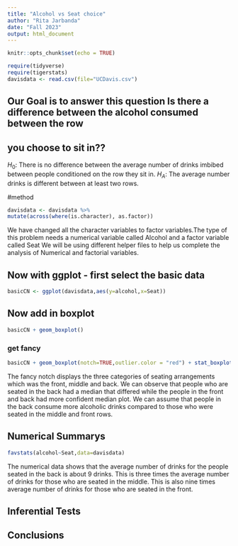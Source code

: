 ```yaml
---
title: "Alcohol vs Seat choice"
author: "Rita Jarbanda"
date: "Fall 2023"
output: html_document
---
```


```r
knitr::opts_chunk$set(echo = TRUE)
```

```r
require(tidyverse)
require(tigerstats)
davisdata <- read.csv(file="UCDavis.csv")
```
## Our Goal is to answer this question Is there a difference between the alcohol consumed between the row
## you choose to sit in??

$H_0$: There is no difference between the average number of drinks imbibed between people conditioned on the row they sit in.
$H_A$: The average number drinks is different between at least two rows. 




#method

```r
davisdata <- davisdata %>%
mutate(across(where(is.character), as.factor))
```

We have changed all the character variables to factor variables.The type of this problem needs a numerical variable called Alcohol and a factor variable called Seat We will be using different helper files to help us complete the analysis of Numerical and factorial variables.

## Now with ggplot - first select the basic data

```r
basicCN <- ggplot(davisdata,aes(y=alcohol,x=Seat))
```
## Now add in boxplot

```r
basicCN + geom_boxplot()
```
  
  
### get fancy  

```r
basicCN + geom_boxplot(notch=TRUE,outlier.color = "red") + stat_boxplot(geom ='errorbar') + labs(title="Fancy notch boxplot \n with 2 lines")
```

The fancy notch displays the three categories of seating arrangements which was the front, middle and back. We can observe that people who are seated in the back had a median that differed while the people in the front and back had more confident median plot.
We can assume that people in the back consume more alcoholic drinks compared to those who were seated in the middle and front rows.


## Numerical Summarys 

```r
favstats(alcohol~Seat,data=davisdata)
``` 

The numerical data shows that the average number of drinks for the people seated in the back is about 9 drinks.
This is three times the average number of drinks for those who are seated in the middle. 
This is also nine times average number of drinks for those who are seated in the front.

## Inferential Tests

## Conclusions


